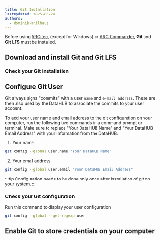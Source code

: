 ```yaml
---
title: Git Installation
lastUpdated: 2025-06-24
authors:
  - dominik-brilhaus
---
```


Before using [ARCitect](/nfdi4plants.knowledgebase/arcitect) (except for Windows) or [ARC Commander](/nfdi4plants.knowledgebase/arc-commander), **Git** and **Git LFS** must be installed.

## Download and install Git and Git LFS


<GitDownload />

### Check your Git installation


<GitCheck />

## Configure Git User

Git always signs "commits" with a user `name` and `e-mail address`. These are then also used by the DataHUB to associate the commits to your user account.

To add your user name and email address to the git configuration on your computer, run the following two commands in a command prompt or terminal. Make sure to replace "Your DataHUB Name" and "Your DataHUB Email Address" with your information from the DataHUB.

1. Your name

```bash
git config --global user.name "Your DataHUB Name"
```

2. Your email address

```bash
git config --global user.email "Your DataHUB Email Address"
```

:::tip
Configuration needs to be done only once after installation of git on your system.
:::

### Check your Git configuration

Run this command to display your user configuration

```bash
git config --global --get-regexp user
```

## Enable Git to store credentials on your computer



<GitCredentials />